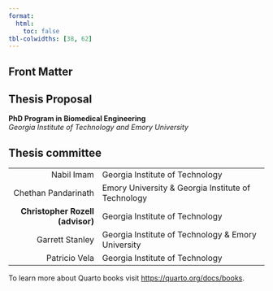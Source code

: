 ```yaml
---
format:
  html:
    toc: false
tbl-colwidths: [38, 62]
---
```

::: {.hidden}
# Front Matter {.unnumbered}
:::

## Thesis Proposal

**PhD Program in Biomedical Engineering**<br>
*Georgia Institute of Technology and Emory University*

## Thesis committee

| | |
|------:|:------------|
| Nabil Imam          | Georgia Institute of Technology |
| Chethan Pandarinath | Emory University & Georgia Institute of Technology |
| **Christopher Rozell (advisor)** | Georgia Institute of Technology |
| Garrett Stanley     | Georgia Institute of Technology & Emory University |
| Patricio Vela       | Georgia Institute of Technology |

To learn more about Quarto books visit <https://quarto.org/docs/books>.
